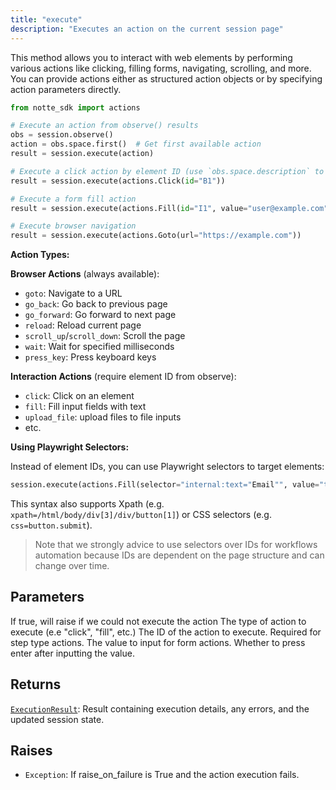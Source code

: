 ```yaml
---
title: "execute"
description: "Executes an action on the current session page"
---
```




This method allows you to interact with web elements by performing various actions
like clicking, filling forms, navigating, scrolling, and more. You can provide
actions either as structured action objects or by specifying action parameters directly.

```python
from notte_sdk import actions

# Execute an action from observe() results
obs = session.observe()
action = obs.space.first()  # Get first available action
result = session.execute(action)

# Execute a click action by element ID (use `obs.space.description` to checkout elements IDs)
result = session.execute(actions.Click(id="B1"))

# Execute a form fill action
result = session.execute(actions.Fill(id="I1", value="user@example.com"))

# Execute browser navigation
result = session.execute(actions.Goto(url="https://example.com"))
```

**Action Types:**

**Browser Actions** (always available):
- `goto`: Navigate to a URL
- `go_back`: Go back to previous page
- `go_forward`: Go forward to next page
- `reload`: Reload current page
- `scroll_up`/`scroll_down`: Scroll the page
- `wait`: Wait for specified milliseconds
- `press_key`: Press keyboard keys

**Interaction Actions** (require element ID from observe):
- `click`: Click on an element
- `fill`: Fill input fields with text
- `upload_file`: upload files to file inputs
- etc.

**Using Playwright Selectors:**

Instead of element IDs, you can use Playwright selectors to target elements:

```python
session.execute(actions.Fill(selector="internal:text="Email"", value="test@example.com"))
```

This syntax also supports Xpath (e.g. `xpath=/html/body/div[3]/div/button[1]`) or CSS selectors (e.g. `css=button.submit`).
> Note that we strongly advice to use selectors over IDs for workflows automation because IDs are dependent on the page structure and can change over time.




## Parameters

<ParamField path="action" type="UnionType[BaseAction, Dict[str, Any], None]" default="None">
</ParamField>

<ParamField path="raise_on_failure" type="UnionType[bool, None]" default="None">
  If true, will raise if we could not execute the action
</ParamField>

<ParamField path="type" type="str">
  The type of action to execute (e.e "click", "fill", etc.)
</ParamField>

<ParamField path="id" type="str | None">
  The ID of the action to execute. Required for step type actions.
</ParamField>

<ParamField path="value" type="str | int | None">
  The value to input for form actions.
</ParamField>

<ParamField path="enter" type="bool | None">
  Whether to press enter after inputting the value.
</ParamField>

<ParamField path="selector" type="str | notte_core.browser.dom_tree.NodeSelectors | None">
</ParamField>

## Returns

[`ExecutionResult`](/sdk-reference/misc/executionresult): Result containing execution details, any errors,         and the updated session state.

## Raises

- `Exception`: If raise_on_failure is True and the action execution fails.
